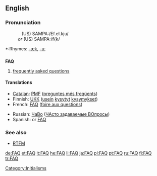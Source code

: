 {{selfref|For the Wiktionary FAQ, see [[Help:FAQ]].}}
==English==

===Pronunciation===
:&nbsp;&nbsp;&nbsp;(US) SAMPA:/Ef.eI.kju/
:<i>or</i> (US) SAMPA:/f{k/
*:Rhymes: [[Rhymes:English:-æk|-æk]], [[Rhymes:English:-uː|-uː]]

==={{acronym}}===
{{wikipedia}}
'''FAQ'''

# [[frequently asked questions]]

====Translations====
{{trans-top|Frequently Asked Questions}}
*[[Catalan]]: [[PMF]] ([[preguntes més freqüents]])
*Finnish: [[UKK]] ([[usein]] [[kysyä|kysytyt]] [[kysymys|kysymykset]])
*French: [[FAQ]] ([[foire aux questions]]) {{f}}
{{trans-mid}}
*Russian: [[ЧаВо]] ([[ЧАсто задаваемые ВОпросы]])
*Spanish: {{t|es|PUF|f|p}} or [[FAQ]]
{{trans-bottom}}

===See also===
* [[RTFM]]

[[Category:Initialisms]]

[[de:FAQ]]
[[et:FAQ]]
[[it:FAQ]]
[[he:FAQ]]
[[li:FAQ]]
[[ja:FAQ]]
[[pl:FAQ]]
[[pt:FAQ]]
[[ru:FAQ]]
[[fi:FAQ]]
[[tr:FAQ]]